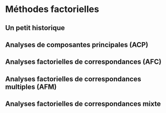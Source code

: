 # Méthodes factorielles {#chap09}

## Un petit historique

## Analyses de composantes principales (ACP)

## Analyses factorielles de correspondances (AFC)

## Analyses factorielles de correspondances multiples (AFM)

## Analyses factorielles de correspondances mixte
